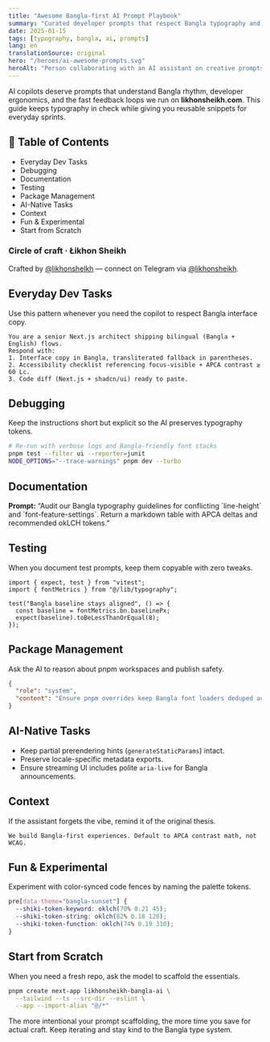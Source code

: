 ```yaml
---
title: "Awesome Bangla-first AI Prompt Playbook"
summary: "Curated developer prompts that respect Bangla typography and modern Next.js workflows."
date: 2025-01-15
tags: [typography, bangla, ai, prompts]
lang: en
translationSource: original
hero: "/heroes/ai-awesome-prompts.svg"
heroAlt: "Person collaborating with an AI assistant on creative prompts"
---
```


AI copilots deserve prompts that understand Bangla rhythm, developer ergonomics, and the fast feedback loops we run on **likhonsheikh.com**. This guide keeps typography in check while giving you reusable snippets for everyday sprints.

## 🌟 Table of Contents

- Everyday Dev Tasks
- Debugging
- Documentation
- Testing
- Package Management
- AI-Native Tasks
- Context
- Fun & Experimental
- Start from Scratch

<Card className="space-y-4 bg-gradient-to-br from-sky-900/60 via-purple-900/40 to-emerald-900/50 border-white/10 p-6 text-white">
  <h3 className="text-lg font-semibold">Circle of craft · Łikhon Sheikh</h3>
  <p className="text-sm text-white/80">
    Crafted by <a href="https://github.com/likhonshelkh" className="underline decoration-sky-300 decoration-dashed underline-offset-4">@likhonshelkh</a> — connect on Telegram via <a href="https://t.me/likhonsheikh" className="underline decoration-emerald-300 underline-offset-4">@likhonsheikh</a>.
  </p>
</Card>

## Everyday Dev Tasks

Use this pattern whenever you need the copilot to respect Bangla interface copy.

```mdx filename="prompt.md"
You are a senior Next.js architect shipping bilingual (Bangla + English) flows.
Respond with:
1. Interface copy in Bangla, transliterated fallback in parentheses.
2. Accessibility checklist referencing focus-visible + APCA contrast ≥ 60 Lc.
3. Code diff (Next.js + shadcn/ui) ready to paste.
```

## Debugging

Keep the instructions short but explicit so the AI preserves typography tokens.

```bash filename="debug.sh"
# Re-run with verbose logs and Bangla-friendly font stacks
pnpm test --filter ui --reporter=junit
NODE_OPTIONS="--trace-warnings" pnpm dev --turbo
```

## Documentation

<Card className="bg-white/5 border-white/10 p-6 text-sm leading-relaxed">
  <strong>Prompt:</strong> “Audit our Bangla typography guidelines for conflicting `line-height` and `font-feature-settings`. Return a markdown table with APCA deltas and recommended okLCH tokens.”
</Card>

## Testing

When you document test prompts, keep them copyable with zero tweaks.

```tsx filename="tests/font-system.test.tsx"
import { expect, test } from "vitest";
import { fontMetrics } from "@/lib/typography";

test("Bangla baseline stays aligned", () => {
  const baseline = fontMetrics.bn.baselinePx;
  expect(baseline).toBeLessThanOrEqual(8);
});
```

## Package Management

Ask the AI to reason about pnpm workspaces and publish safety.

```json filename="prompt.json"
{
  "role": "system",
  "content": "Ensure pnpm overrides keep Bangla font loaders deduped across apps."
}
```

## AI-Native Tasks

- Keep partial prerendering hints (`generateStaticParams`) intact.
- Preserve locale-specific metadata exports.
- Ensure streaming UI includes polite `aria-live` for Bangla announcements.

## Context

If the assistant forgets the vibe, remind it of the original thesis.

```text
We build Bangla-first experiences. Default to APCA contrast math, not WCAG.
```

## Fun & Experimental

Experiment with color-synced code fences by naming the palette tokens.

```css filename="app/globals.css"
pre[data-theme="bangla-sunset"] {
  --shiki-token-keyword: oklch(70% 0.21 45);
  --shiki-token-string: oklch(82% 0.18 120);
  --shiki-token-function: oklch(74% 0.19 310);
}
```

## Start from Scratch

When you need a fresh repo, ask the model to scaffold the essentials.

```bash filename="scaffold.sh"
pnpm create next-app likhonsheikh-bangla-ai \
  --tailwind --ts --src-dir --eslint \
  --app --import-alias "@/*"
```

The more intentional your prompt scaffolding, the more time you save for actual craft. Keep iterating and stay kind to the Bangla type system.
